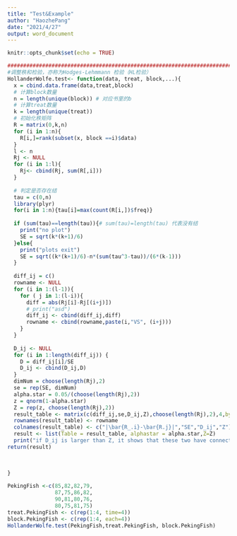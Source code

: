 ---
title: "Test&Example"
author: "HaozhePang"
date: "2021/4/27"
output: word_document
---

```{r setup, include=FALSE}
knitr::opts_chunk$set(echo = TRUE)
```

```{r}
################################################################################
#调整秩和检验，亦称为Hodges-Lehmmann 检验（HL检验）
HollanderWolfe.test<- function(data, treat, block,...){
  x = cbind.data.frame(data,treat,block)
  # 计算block数量
  n = length(unique(block)) # 对应书里的b
  # 计算treat数量
  k = length(unique(treat))
  # 初始化秩矩阵
  R = matrix(0,k,n)
  for (i in 1:n){
    R[i,]=rank(subset(x, block ==i)$data)
  }
  l <- n
  Rj <- NULL
  for (i in 1:l){
    Rj<- cbind(Rj, sum(R[,i]))
  }
    
  # 判定是否存在结
  tau = c(0,n)
  library(plyr)
  for(i in 1:n){tau[i]=max(count(R[i,])$freq)}
  
  if (sum(tau)==length(tau)){# sum(tau)=length(tau) 代表没有结
    print("no plot")
    SE = sqrt(k*(k+1)/6)
  }else{
    print("plots exit")
    SE = sqrt((k*(k+1)/6)-n*(sum(tau^3-tau))/(6*(k-1)))
  }
  
  diff_ij = c()
  rowname <- NULL
  for (i in 1:(l-1)){
    for ( j in 1:(l-i)){
      diff = abs(Rj[i]-Rj[(i+j)])
      # print("asd")
      diff_ij <- cbind(diff_ij,diff)
      rowname <- cbind(rowname,paste(i,"VS", (i+j)))
    }
  }
  
  D_ij <- NULL
  for (i in 1:length(diff_ij)) {
    D = diff_ij[i]/SE
    D_ij <- cbind(D_ij,D)
  }
  dimNum = choose(length(Rj),2)
  se = rep(SE, dimNum)
  alpha.star = 0.05/(choose(length(Rj),2))
  z = qnorm(1-alpha.star)
  Z = rep(z, choose(length(Rj),2))
  result_table <- matrix(c(diff_ij,se,D_ij,Z),choose(length(Rj),2),4,byrow = FALSE)
  rownames(result_table) <- rowname
  colnames(result_table) <- c("|\bar{R_.i}-\bar{R.j}|","SE","D_ij","Z")
  result <- list(Table = result_table, alphastar = alpha.star,Z=Z)
  print("if D_ij is larger than Z, it shows that these two have connections.")
return(result)
  
  
  
}


```


```{r}
PekingFish <-c(85,82,82,79,
               87,75,86,82,
               90,81,80,76,
               80,75,81,75)
treat.PekingFish <- c(rep(1:4, time=4))
block.PekingFish <- c(rep(1:4, each=4))
HollanderWolfe.test(PekingFish,treat.PekingFish, block.PekingFish)



```